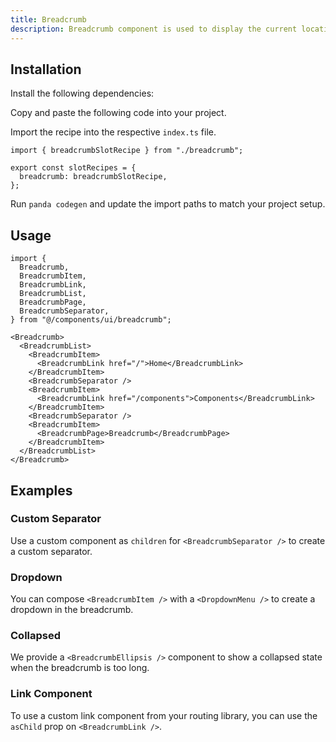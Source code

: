 ```yaml
---
title: Breadcrumb
description: Breadcrumb component is used to display the current location within a navigational hierarchy.
---
```


<ComponentPreview name="breadcrumb-demo" />

## Installation

<Steps>

<Step>Install the following dependencies:</Step>

<PackageInstaller name="@radix-ui/react-slot" />

<Step>Copy and paste the following code into your project.</Step>

<ComponentSource name="breadcrumb.ts" type="slot-recipe" />

<ComponentSource name="breadcrumb.tsx" type="component" />

<Step>Import the recipe into the respective `index.ts` file.</Step>

```tsx
import { breadcrumbSlotRecipe } from "./breadcrumb";

export const slotRecipes = {
  breadcrumb: breadcrumbSlotRecipe,
};
```

<Step>Run `panda codegen` and update the import paths to match your project setup.</Step>

</Steps>

## Usage

```tsx
import {
  Breadcrumb,
  BreadcrumbItem,
  BreadcrumbLink,
  BreadcrumbList,
  BreadcrumbPage,
  BreadcrumbSeparator,
} from "@/components/ui/breadcrumb";
```

```tsx
<Breadcrumb>
  <BreadcrumbList>
    <BreadcrumbItem>
      <BreadcrumbLink href="/">Home</BreadcrumbLink>
    </BreadcrumbItem>
    <BreadcrumbSeparator />
    <BreadcrumbItem>
      <BreadcrumbLink href="/components">Components</BreadcrumbLink>
    </BreadcrumbItem>
    <BreadcrumbSeparator />
    <BreadcrumbItem>
      <BreadcrumbPage>Breadcrumb</BreadcrumbPage>
    </BreadcrumbItem>
  </BreadcrumbList>
</Breadcrumb>
```

## Examples

### Custom Separator

Use a custom component as `children` for `<BreadcrumbSeparator />` to create a custom separator.

<ComponentPreview name="breadcrumb-custom-separator" />

### Dropdown

You can compose `<BreadcrumbItem />` with a `<DropdownMenu />` to create a dropdown in the breadcrumb.

<ComponentPreview name="breadcrumb-dropdown" />

### Collapsed

We provide a `<BreadcrumbEllipsis />` component to show a collapsed state when the breadcrumb is too long.

<ComponentPreview name="breadcrumb-collapsed" />

### Link Component

To use a custom link component from your routing library, you can use the `asChild` prop on `<BreadcrumbLink />`.

<ComponentPreview name="breadcrumb-link" />
